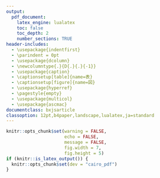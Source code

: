 ```yaml
---
output:
  pdf_document:
    latex_engine: lualatex
    toc: false
    toc_depth: 2
    number_sections: TRUE
header-includes:
  - \usepackage{indentfirst}
  - \parindent = 0pt
  - \usepackage{dcolumn}
  - \newcolumntype{.}{D{.}{.}{-1}}
  - \usepackage{caption}
  - \captionsetup[table]{name=表}
  - \captionsetup[figure]{name=図}
  - \usepackage{hyperref}
  - \pagestyle{empty}
  - \usepackage{multicol}
  - \usepackage{ascmac}
documentclass: bxjsarticle
classoption: 12pt,b4paper,landscape,lualatex,ja=standard
---
```


```r
knitr::opts_chunk$set(warning = FALSE, 
                      echo = FALSE, 
                      message = FALSE,
                      fig.width = 7,
                      fig.height = 5)
if (knitr::is_latex_output()) {
  knitr::opts_chunk$set(dev = "cairo_pdf")
}
```
\renewcommand{\thefootnote}{}

\begin{flushleft}
\noindent
\large
小テスト第2回となるはずだったもの
\end{flushleft}

\begin{flushright}
名前（\hspace{50mm}）
\end{flushright}

\vspace{1mm}
\hrule

\begin{multicols}{2}
\fbox{\large\makebox[1em]{\text{1}}}\hspace{1pt}次の式を因数分解しなさい。

(1) $x^2 +7x +10$ \hspace{30mm} (2) $x^2 -4x -21$ 

\vspace{20mm}

(3) $ax - bx$ \hspace{30mm} (4) $x^2 + 10x + 25$

\vspace{20mm}

(5) $x^2 -x -20$ \hspace{30mm} (6) $3x^2y + 6xy^2$

\vspace{20mm}

(7) $x^2 +16x +64$ \hspace{30mm} (8) $x^2 -64$

\vspace{20mm}

(9) $6mx - 2nx$ \hspace{30mm} (10) $x^2 -9x +8$

\vspace{20mm}

(11) $a(x + y) -b(x + y)$ \hspace{30mm} (12) $4x^2 - 36y^2$

\vspace{20mm}

(13) $a^2 + 22a +121$ \hspace{30mm} (14) $4a^2 - 25b^2$ 

\vspace{20mm}

(15) $(2x+7)^2-(x-3)^2$ \hspace{30mm} (16) $x^2 + 101x +100$

\vspace{20mm}

(17) $p^2 -2pq +q^2$ \hspace{30mm} (18) $10x^2 +5x$

\vspace{20mm}

(19) $4a^2b -6ab^2 -10ab$ \hspace{30mm}(20) $x^2 -18xy + 81y^2$















































\end{multicols}